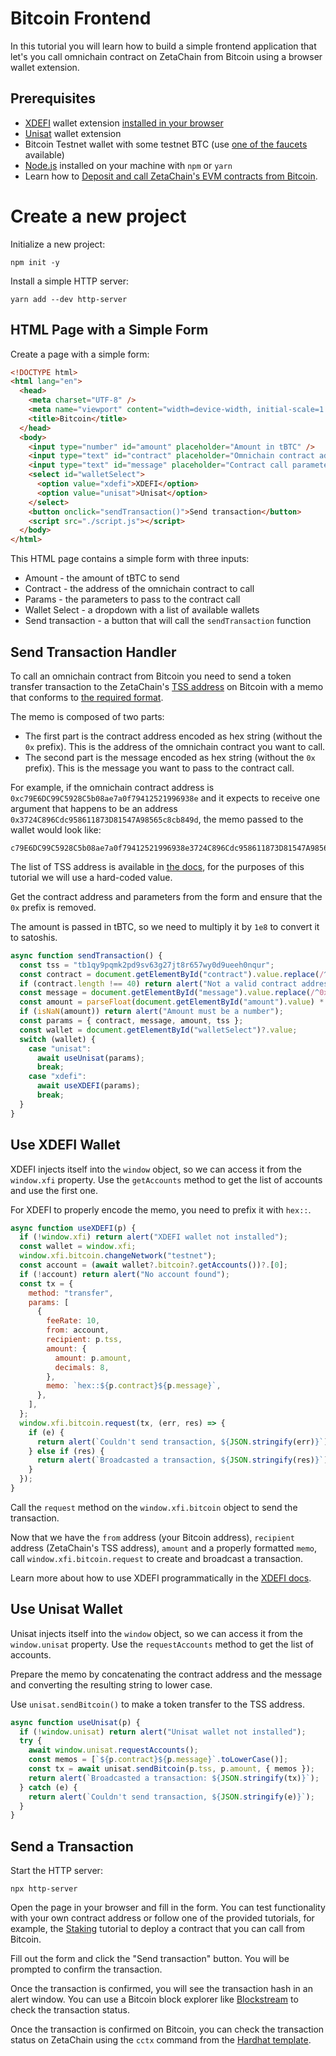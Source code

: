 # Bitcoin Frontend

In this tutorial you will learn how to build a simple frontend application that
let's you call omnichain contract on ZetaChain from Bitcoin using a browser
wallet extension.

## Prerequisites

- [XDEFI](https://xdefi.io/) wallet extension [installed in your
  browser](https://www.xdefi.io/article/create-wallet-new/)
- [Unisat](https://docs.unisat.io/) wallet extension
- Bitcoin Testnet wallet with some testnet BTC (use [one of the
  faucets](https://coinfaucet.eu/en/btc-testnet/) available)
- [Node.js](https://nodejs.org/en/) installed on your machine with `npm` or
  `yarn`
- Learn how to [Deposit and call ZetaChain's EVM contracts from
  Bitcoin](/developers/omnichain/bitcoin/).

# Create a new project

Initialize a new project:

```
npm init -y
```

Install a simple HTTP server:

```
yarn add --dev http-server
```

## HTML Page with a Simple Form

Create a page with a simple form:

```html filename="index.html"
<!DOCTYPE html>
<html lang="en">
  <head>
    <meta charset="UTF-8" />
    <meta name="viewport" content="width=device-width, initial-scale=1.0" />
    <title>Bitcoin</title>
  </head>
  <body>
    <input type="number" id="amount" placeholder="Amount in tBTC" />
    <input type="text" id="contract" placeholder="Omnichain contract address" />
    <input type="text" id="message" placeholder="Contract call parameters" />
    <select id="walletSelect">
      <option value="xdefi">XDEFI</option>
      <option value="unisat">Unisat</option>
    </select>
    <button onclick="sendTransaction()">Send transaction</button>
    <script src="./script.js"></script>
  </body>
</html>
```

This HTML page contains a simple form with three inputs:

- Amount - the amount of tBTC to send
- Contract - the address of the omnichain contract to call
- Params - the parameters to pass to the contract call
- Wallet Select - a dropdown with a list of available wallets
- Send transaction - a button that will call the `sendTransaction` function

## Send Transaction Handler

To call an omnichain contract from Bitcoin you need to send a token transfer
transaction to the ZetaChain's [TSS address](/reference/network/contracts) on Bitcoin
with a memo that conforms to
[the required format](/developers/omnichain/bitcoin).

The memo is composed of two parts:

- The first part is the contract address encoded as hex string (without the `0x`
  prefix). This is the address of the omnichain contract you want to call.
- The second part is the message encoded as hex string (without the `0x`
  prefix). This is the message you want to pass to the contract call.

For example, if the omnichain contract address is
`0xc79E6DC99C5928C5b08ae7a0f79412521996938e` and it expects to receive one
argument that happens to be an address
`0x3724C896Cdc958611873D81547A98565c8cb849d`, the memo passed to the wallet
would look like:

```
c79E6DC99C5928C5b08ae7a0f79412521996938e3724C896Cdc958611873D81547A98565c8cb849d
```

The list of TSS address is available in [the docs](/reference/network/contracts), for
the purposes of this tutorial we will use a hard-coded value.

Get the contract address and parameters from the form and ensure that the `0x`
prefix is removed.

The amount is passed in tBTC, so we need to multiply it by `1e8` to convert it
to satoshis.

```js filename="script.js"
async function sendTransaction() {
  const tss = "tb1qy9pqmk2pd9sv63g27jt8r657wy0d9ueeh0nqur";
  const contract = document.getElementById("contract").value.replace(/^0x/, "");
  if (contract.length !== 40) return alert("Not a valid contract address");
  const message = document.getElementById("message").value.replace(/^0x/, "");
  const amount = parseFloat(document.getElementById("amount").value) * 1e8;
  if (isNaN(amount)) return alert("Amount must be a number");
  const params = { contract, message, amount, tss };
  const wallet = document.getElementById("walletSelect")?.value;
  switch (wallet) {
    case "unisat":
      await useUnisat(params);
      break;
    case "xdefi":
      await useXDEFI(params);
      break;
  }
}
```

## Use XDEFI Wallet

XDEFI injects itself into the `window` object, so we can access it from the
`window.xfi` property. Use the `getAccounts` method to get the list of accounts
and use the first one.

For XDEFI to properly encode the memo, you need to prefix it with `hex::`.

```javascript filename="script.js"
async function useXDEFI(p) {
  if (!window.xfi) return alert("XDEFI wallet not installed");
  const wallet = window.xfi;
  window.xfi.bitcoin.changeNetwork("testnet");
  const account = (await wallet?.bitcoin?.getAccounts())?.[0];
  if (!account) return alert("No account found");
  const tx = {
    method: "transfer",
    params: [
      {
        feeRate: 10,
        from: account,
        recipient: p.tss,
        amount: {
          amount: p.amount,
          decimals: 8,
        },
        memo: `hex::${p.contract}${p.message}`,
      },
    ],
  };
  window.xfi.bitcoin.request(tx, (err, res) => {
    if (e) {
      return alert(`Couldn't send transaction, ${JSON.stringify(err)}`);
    } else if (res) {
      return alert(`Broadcasted a transaction, ${JSON.stringify(res)}`);
    }
  });
}
```

Call the `request` method on the `window.xfi.bitcoin` object to send the
transaction.

Now that we have the `from` address (your Bitcoin address), `recipient` address
(ZetaChain's TSS address), `amount` and a properly formatted `memo`, call
`window.xfi.bitcoin.request` to create and broadcast a transaction.

Learn more about how to use XDEFI programmatically in the [XDEFI
docs](https://docs.xdefi.io/).

## Use Unisat Wallet

Unisat injects itself into the `window` object, so we can access it from the
`window.unisat` property. Use the `requestAccounts` method to get the list of
accounts.

Prepare the memo by concatenating the contract address and the message and
converting the resulting string to lower case.

Use `unisat.sendBitcoin()` to make a token transfer to the TSS address.

```js filename="script.js"
async function useUnisat(p) {
  if (!window.unisat) return alert("Unisat wallet not installed");
  try {
    await window.unisat.requestAccounts();
    const memos = [`${p.contract}${p.message}`.toLowerCase()];
    const tx = await unisat.sendBitcoin(p.tss, p.amount, { memos });
    return alert(`Broadcasted a transaction: ${JSON.stringify(tx)}`);
  } catch (e) {
    return alert(`Couldn't send transaction, ${JSON.stringify(e)}`);
  }
}
```

## Send a Transaction

Start the HTTP server:

```
npx http-server
```

Open the page in your browser and fill in the form. You can test functionality
with your own contract address or follow one of the provided tutorials, for
example, the [Staking](/developers/omnichain/tutorials/staking/) tutorial to
deploy a contract that you can call from Bitcoin.

Fill out the form and click the "Send transaction" button. You will be prompted
to confirm the transaction.

Once the transaction is confirmed, you will see the transaction hash in an alert
window. You can use a Bitcoin block explorer like
[Blockstream](https://blockstream.info/testnet/) to check the transaction
status.

Once the transaction is confirmed on Bitcoin, you can check the transaction
status on ZetaChain using the `cctx` command from the [Hardhat
template](https://github.com/zeta-chain/template).
